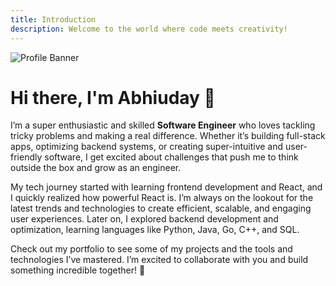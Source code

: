 ```yaml
---
title: Introduction
description: Welcome to the world where code meets creativity!
---
```


![Profile Banner](https://github.com/user-attachments/assets/95e5317f-c736-4f32-a014-d0b27d2eb88c)

# Hi there, I'm Abhiuday 👋

I’m a super enthusiastic and skilled **Software Engineer** who loves tackling tricky problems and making a real difference.
Whether it’s building full-stack apps, optimizing backend systems, or creating super-intuitive and user-friendly software,
I get excited about challenges that push me to think outside the box and grow as an engineer.

My tech journey started with learning frontend development and React, and I quickly realized how powerful React is.
I’m always on the lookout for the latest trends and technologies to create efficient, scalable, and engaging user experiences.
Later on, I explored backend development and optimization, learning languages like Python, Java, Go, C++, and SQL.

Check out my portfolio to see some of my projects and the tools and technologies I’ve mastered.
I’m excited to collaborate with you and build something incredible together! 🚀

